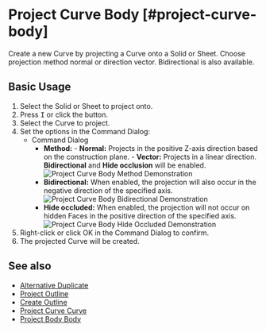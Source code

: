
# Project Curve Body [#project-curve-body]

<Reference shortcut="I" command="Project" button="In Suggested Commands Menu"  buttonIcon='button-project'/>

Create a new Curve by projecting a Curve onto a Solid or Sheet. Choose projection method normal or direction vector. Bidirectional is also available.

## Basic Usage

1. Select the Solid or Sheet to project onto.
2. Press <kbd>I</kbd> or click the button.
3. Select the  Curve to project.
4. Set the options in the Command Dialog:
   - <Kst>Command Dialog</Kst>
      - **Method:**
            - **Normal:** Projects in the positive Z-axis direction based on the construction plane.
            - **Vector:** Projects in a linear direction. **Bidirectional** and **Hide occlusion** will be enabled.
            ![Project Curve Body Method Demonstration](/img/project-curve-body-method.png)
      - **Bidirectional:** When enabled, the projection will also occur in the negative direction of the specified axis.
      ![Project Curve Body Bidirectional Demonstration](/img/project-curve-body-bidirectional.png)
      - **Hide occluded:** When enabled, the projection will not occur on hidden Faces in the positive direction of the specified axis.
      ![Project Curve Body Hide Occluded Demonstration](/img/project-curve-body-hide-occluded.png)
5. Right-click or click OK in the Command Dialog to confirm.
6. The projected Curve will be created.

## See also
- [Alternative Duplicate](alternative-duplicate)
- [Project Outline](project-outline)
- [Create Outline](create-outline)
- [Project Curve Curve](project-curve-curve)
- [Project Body Body](project-body-body)
